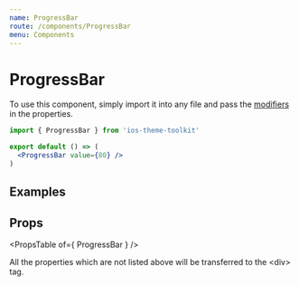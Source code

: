 ```yaml
---
name: ProgressBar
route: /components/ProgressBar
menu: Components
---
```



# ProgressBar

To use this component, simply import it into any file and pass the [modifiers](#/#props) in the properties.

```jsx
import { ProgressBar } from 'ios-theme-toolkit'

export default () => (
  <ProgressBar value={80} />
)
```

## Examples

<Playground>
  <style>{".react-live-preview .progressbar { margin: 24px 0; }"}</style>

  <ProgressBar value={30} />

  <ProgressBar value={80} color="red" />

  <ProgressBar value={50} color="green" height={10} round />

  <ProgressBar value={100} color="yellow" />

  <ProgressBar value={65} color="gray" />

  <ProgressBar color="blue" infinite />
</Playground>

## Props

<PropsTable of={ ProgressBar } />

All the properties which are not listed above will be transferred to the \<div\> tag.

